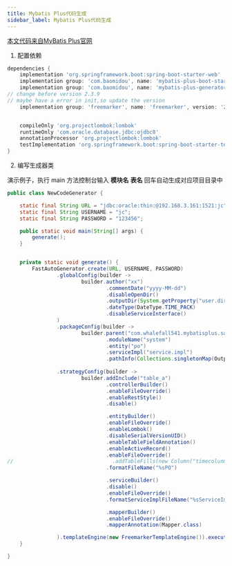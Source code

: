 ```yaml
---
title: Mybatis Plus代码生成
sidebar_label: Mybatis Plus代码生成
---
```

[本文代码来自MyBatis Plus官网](https://baomidou.com/pages/d357af/#%E4%BD%BF%E7%94%A8%E6%95%99%E7%A8%8B)

1. 配置依赖

```groovy
dependencies {
    implementation 'org.springframework.boot:spring-boot-starter-web'
    implementation group: 'com.baomidou', name: 'mybatis-plus-boot-starter', version: '3.5.4'
    implementation group: 'com.baomidou', name: 'mybatis-plus-generator', version: '3.5.6'
// change before version 2.3.9 
// maybe have a error in init,so update the version 
    implementation group: 'freemarker', name: 'freemarker', version: '2.3.31'


    compileOnly 'org.projectlombok:lombok'
    runtimeOnly 'com.oracle.database.jdbc:ojdbc8'
    annotationProcessor 'org.projectlombok:lombok'
    testImplementation 'org.springframework.boot:spring-boot-starter-test'
}

```

2. 编写生成器类

演示例子，执行 main 方法控制台输入 **模块名** **表名** 回车自动生成对应项目目录中

```java
public class NewCodeGenerator {

    static final String URL = "jdbc:oracle:thin:@192.168.3.161:1521:jc";
    static final String USERNAME = "jc";
    static final String PASSWORD = "123456";

    public static void main(String[] args) {
        generate();
    }


    private static void generate() {
        FastAutoGenerator.create(URL, USERNAME, PASSWORD)
                .globalConfig(builder ->
                        builder.author("xx")
                                .commentDate("yyyy-MM-dd")
                                .disableOpenDir()
                                .outputDir(System.getProperty("user.dir")+"\\src\\main\\java")
                                .dateType(DateType.TIME_PACK)
                                .disableServiceInterface()
                )
                .packageConfig(builder ->
                        builder.parent("com.whalefall541.mybatisplus.samples.generator")
                                .moduleName("system")
                                .entity("po")
                                .serviceImpl("service.impl")
                                .pathInfo(Collections.singletonMap(OutputFile.xml, System.getProperty("user.dir")+"\\src\\main\\resources\\mapper\\test")))
            
                .strategyConfig(builder ->
                        builder.addInclude("table_a")
                                .controllerBuilder()
                                .enableFileOverride()
                                .enableRestStyle()
                                .disable()

                                .entityBuilder()
                                .enableFileOverride()
                                .enableLombok()
                                .disableSerialVersionUID()
                                .enableTableFieldAnnotation()
                                .enableActiveRecord()
                                .enableFileOverride()
//                                .addTableFills(new Column("timecolunmn", FieldFill.INSERT))
                                .formatFileName("%sPO")

                                .serviceBuilder()
                                .disable()
                                .enableFileOverride()
                                .formatServiceImplFileName("%sServiceImpl")

                                .mapperBuilder()
                                .enableFileOverride()
                                .mapperAnnotation(Mapper.class)

                ).templateEngine(new FreemarkerTemplateEngine()).execute();
    }

}

```



<TailProtocal />
